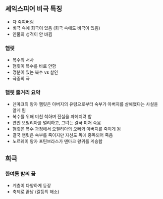 ## 셰익스피어 비극 특징
- 다 죽여버림
- 비극 속에 희극이 있음 (희극 속에도 비극이 있음)
- 인물의 성격이 안 바뀜

### 햄릿
- 복수의 서사
- 햄릿이 복수를 바로 안함
- 명분이 있는 복수 vs 살인
- 극중의 극

### 햄릿 줄거리 요약
- 덴마크의 왕자 햄릿은 아버지의 유령으로부터 숙부가 아버지를 살해했다는 사실을 알게 됨
- 복수를 위해 미친 척하며 진실을 파헤치려 함
- 연인 오필리아를 멀리하고, 그녀는 결국 미쳐 죽음
- 햄릿은 복수 과정에서 오필리아의 오빠와 아버지를 죽이게 됨
- 결국 햄릿은 숙부를 죽이지만 자신도 독에 중독되어 죽음
- 노르웨이 왕자 포틴브라스가 덴마크 왕위를 계승함

## 희극
### 한여름 밤의 꿈
- 계층이 다양하게 등장
- 축제로 끝남 (갈등의 해소)

